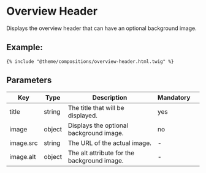 # Overview Header

Displays the overview header that can have an optional background image.

## Example:

```
{% include "@theme/compositions/overview-header.html.twig" %}
```

## Parameters

| Key       | Type   | Description                                 | Mandatory |     |
| --------- | ------ | ------------------------------------------- | --------- | --- |
| title     | string | The title that will be displayed.           | yes       |     |
| image     | object | Displays the optional background image.     | no        |     |
| image.src | string | The URL of the actual image.                | -         |     |
| image.alt | object | The alt attribute for the background image. | -         |     |
